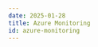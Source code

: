 ```yaml
---
date: 2025-01-28
title: Azure Monitoring
id: azure-monitoring
---
```


<DocCardContainer>

<DocCard
    title="Virtual Machine (VM)"
    description="Monitor metrics and logs of your VMs"
    href="/docs/azure-monitoring/virtual-machines/"
/>
<DocCard
    title="App Service"
    description="Monitor App Service logs, metrics and traces"
    href="/docs/azure-monitoring/app-service/"
/>
<DocCard
    title="Azure Kubernetes Service (AKS)"
    description="Monitor App Service logs and metrics"
    href="/docs/azure-monitoring/aks/"
/>
<DocCard
    title="Azure Container Apps"
    description="Monitor Container Apps logs, metrics and traces"
    href="/docs/azure-monitoring/az-container-app/"
/>
<DocCard
    title="Azure Container Apps"
    description="Monitor Container Apps logs, metrics and traces"
    href="/docs/azure-monitoring/az-container-app/"
/>
<DocCard
    title="Azure Functions"
    description="Monitor Container Functions logs, metrics and traces"
    href="/docs/azure-monitoring/az-fns/"
/>
<DocCard
    title="SQL Database Metrics"
    description="Monitor SQL Database metrics"
    href="/docs/azure-monitoring/db-metrics/"
/>
<DocCard
    title="Azure Blob Storage"
    description="Monitor Azure Blob Storage logs and metrics"
    href="/docs/azure-monitoring/az-blob-storage/"
/>

</DocCardContainer>
